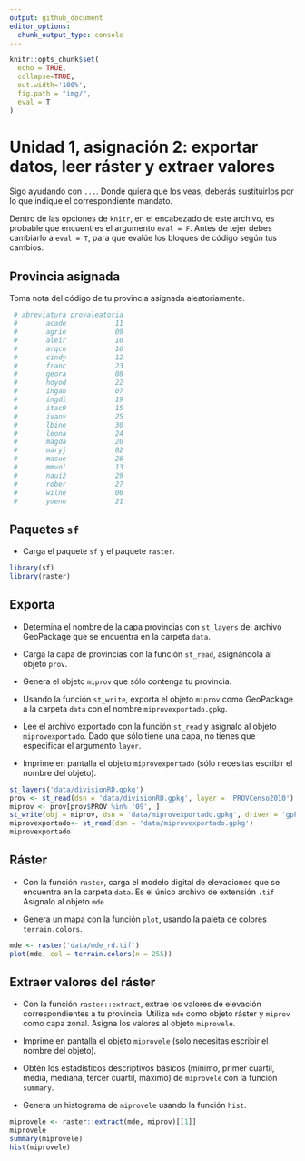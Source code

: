 ```yaml
---
output: github_document
editor_options: 
  chunk_output_type: console
---
```


```r
knitr::opts_chunk$set(
  echo = TRUE,
  collapse=TRUE,
  out.width='100%',
  fig.path = "img/",
  eval = T
)
```

# Unidad 1, asignación 2: exportar datos, leer ráster y extraer valores

Sigo ayudando con `...`. Donde quiera que los veas, deberás sustituirlos por lo que indique el correspondiente mandato.

Dentro de las opciones de `knitr`, en el encabezado de este archivo, es probable que encuentres el argumento `eval = F`. Antes de tejer debes cambiarlo a `eval = T`, para que evalúe los bloques de código según tus cambios.

## Provincia asignada

Toma nota del código de tu provincia asignada aleatoriamente.

```r
 # abreviatura provaleatoria
 #       acade            11
 #       agrie            09
 #       aleir            10
 #       arqco            16
 #       cindy            12
 #       franc            23
 #       geora            08
 #       hoyod            22
 #       ingan            07
 #       ingdi            19
 #       itac9            15
 #       ivanv            25
 #       lbine            30
 #       leona            24
 #       magda            20
 #       maryj            02
 #       masue            26
 #       mmvol            13
 #       naui2            29
 #       rober            27
 #       wilne            06
 #       yoenn            21
```


## Paquetes `sf`

* Carga el paquete `sf` y el paquete `raster`.

```r
library(sf)
library(raster)
```

## Exporta

* Determina el nombre de la capa provincias con `st_layers` del archivo GeoPackage que se encuentra en la carpeta `data`.

* Carga la capa de provincias con la función `st_read`, asignándola al objeto `prov`.

* Genera el objeto `miprov` que sólo contenga tu provincia.

* Usando la función `st_write`, exporta el objeto `miprov` como GeoPackage a la carpeta `data` con el nombre `miprovexportado.gpkg`.

* Lee el archivo exportado con la función `st_read` y asígnalo al objeto `miprovexportado`. Dado que sólo tiene una capa, no tienes que especificar el argumento `layer`.

* Imprime en pantalla el objeto `miprovexportado` (sólo necesitas escribir el nombre del objeto).


```r
st_layers('data/divisionRD.gpkg')
prov <- st_read(dsn = 'data/divisionRD.gpkg', layer = 'PROVCenso2010')
miprov <- prov[prov$PROV %in% '09', ]
st_write(obj = miprov, dsn = 'data/miprovexportado.gpkg', driver = 'gpkg')
miprovexportado<- st_read(dsn = 'data/miprovexportado.gpkg')
miprovexportado
```

## Ráster

* Con la función `raster`, carga el modelo digital de elevaciones que se encuentra en la carpeta `data`. Es el único archivo de extensión `.tif` Asígnalo al objeto `mde`

* Genera un mapa con la función `plot`, usando la paleta de colores `terrain.colors`.


```r
mde <- raster('data/mde_rd.tif')
plot(mde, col = terrain.colors(n = 255))
```

## Extraer valores del ráster

* Con la función `raster::extract`, extrae los valores de elevación correspondientes a tu provincia. Utiliza `mde` como objeto ráster y `miprov` como capa zonal. Asigna los valores al objeto `miprovele`.

* Imprime en pantalla el objeto `miprovele` (sólo necesitas escribir el nombre del objeto).

* Obtén los estadísticos descriptivos básicos (mínimo, primer cuartil, media, mediana, tercer cuartil, máximo) de `miprovele` con la función `summary`.

* Genera un histograma de `miprovele` usando la función `hist`.


```r
miprovele <- raster::extract(mde, miprov)[[1]]
miprovele
summary(miprovele)
hist(miprovele)
```
